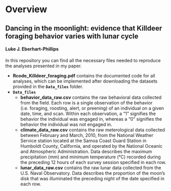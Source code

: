 # Overview
## Dancing in the moonlight: evidence that Killdeer foraging behavior varies with lunar cycle
#### Luke J. Eberhart-Phillips

In this repository you can find all the necessary files needed to reproduce the analyses presented in my paper.

* **Rcode_Killdeer_foraging.pdf** contains the documented code for all analyses, which can be implemented after downloading the datasets provided in the **`Data_files`** folder.
* **`Data_files`**
    + **behavior_data_raw.csv** contains the raw behavioral data collected from the field. Each row is a single observation of the behavior (i.e. foraging, roosting, alert, or preening) of an individual on a given date, time, and scan. Within each observation, a "1" signifies the behavior the individual was engaged in, whereas a "0" signifies the behavior the individual was not engaged in.
    + **climate_data_raw.csv** contains the raw meterological data collected between February and March, 2010, from the National Weather Service station located at the Samoa Coast Guard Station in Humboldt County, California, and operated by the National Oceanic and Atmospheric Administration.  Data describes the maximum precipitation (mm) and minimum temperature (°C) recorded during the preceding 12 hours of each survey session specified in each row.
    + **lunar_data_raw.csv** contains the raw lunar data collected from the U.S. Naval Observatory.  Data describes the proportion of the moon's disk that was illuminated the preceding night of the date specified in each row.